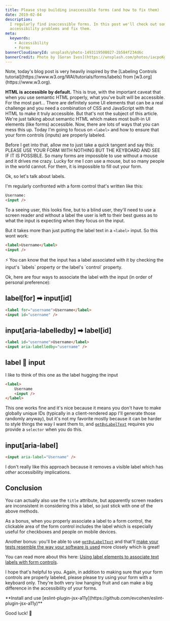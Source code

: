 ```yaml
---
title: Please stop building inaccessible forms (and how to fix them)
date: 2019-02-04
description:
  I regularly find inaccessible forms. In this post we'll check out some common
  accessibility problems and fix them.
meta:
  keywords:
    - Accessibility
    - Forms
bannerCloudinaryId: unsplash/photo-1493119508027-2b584f234d6c
bannerCredit: Photo by [Goran Ivos](https://unsplash.com/photos/iacpoKgpBAM)
---
```


<callout-info class="aside">
	Note, today's blog post is very heavily inspired by the [Labeling Controls
	tutorial](https://www.w3.org/WAI/tutorials/forms/labels) from
	[w3.org](https://www.w3.org).
</callout-info>

**HTML is accessible by default.** This is true, with the important caveat that
when you use semantic HTML properly, what you've built will be accessible. For
the most part... There are definitely some UI elements that can be a real
challenge and you need a combination of CSS and JavaScript with that HTML to
make it truly accessible. But that's not the subject of this article. We're just
talking about semantic HTML which makes most built-in UI elements (like forms)
accessible. Now, there are lots of ways that you can mess this up. Today I'm
going to focus on `<label>` and how to ensure that your form controls (inputs)
are properly labeled.

Before I get into that, allow me to just take a quick tangent and say this:
PLEASE USE YOUR FORM WITH NOTHING BUT THE KEYBOARD AND SEE IF IT IS POSSIBLE. So
many forms are impossible to use without a mouse and it drives me crazy. Lucky
for me I _can_ use a mouse, but so many people in the world cannot. For them, it
is impossible to fill out your form.

Ok, so let's talk about labels.

I'm regularly confronted with a form control that's written like this:

```html
Username:
<input />
```

To a seeing user, this looks fine, but to a blind user, they'll need to use a
screen reader and without a label the user is left to their best guess as to
what the input is expecting when they focus on the input.

But it takes more than just putting the label text in a `<label>` input. So this
wont work:

```html
<label>Username</label>
<input />
```

<callout-info class="aside">
	⚡️ You can know that the input has a label associated with it by checking the
	input's `labels` property or the label's `control` property.
</callout-info>

Ok, here are four ways to associate the label with the input (in order of
personal preference):

## label[for] ➡ input[id]

```html
<label for="username">Username</label>
<input id="username" />
```

## input[aria-labelledby] ➡ label[id]

```html
<label id="username">Username</label>
<input aria-labelledby="username" />
```

## label 🤗 input

<callout-info class="aside">
	I like to think of this one as the label hugging the input
</callout-info>

```html
<label>
	Username
	<input />
</label>
```

This one works fine and it's nice because it means you don't have to make
globally unique IDs (typically in a client-rendered app I'll generate those
randomly anyway), but it's not my favorite mostly because it can be harder to
style things the way I want them to, and
[`getByLabelText`](https://testing-library.com/docs/api-queries#getbylabeltext)
requires you provide a `selector` when you do this.

## input[aria-label]

```html
<input aria-label="Username" />
```

I don't really like this approach because it removes a visible label which has
_other_ accessibility implications.

## Conclusion

You can actually also use the `title` attribute, but apparently screen readers
are inconsistent in considering this a label, so just stick with one of the
above methods.

As a bonus, when you properly associate a label to a form control, the clickable
area of the form control includes the label which is especially useful for
checkboxes and people on mobile devices.

Another bonus: you'll be able to use
[`getByLabelText`](https://testing-library.com/docs/api-queries#getbylabeltext)
and that'll
[make your tests resemble the way your software is used](https://testing-library.com/docs/guiding-principles)
more closely which is great!

You can read more about this here:
[Using label elements to associate text labels with form controls](https://www.w3.org/TR/WCAG20-TECHS/H44.html).

I hope that's helpful to you. Again, in addition to making sure that your form
controls are properly labeled, please please try using your form with a keyboard
only. They're both very low hanging fruit and can make a big difference in the
accessibility of your forms.

<callout-success>
	**Install and use
	[eslint-plugin-jsx-a11y](https://github.com/evcohen/eslint-plugin-jsx-a11y)**
</callout-success>

Good luck! 💪
